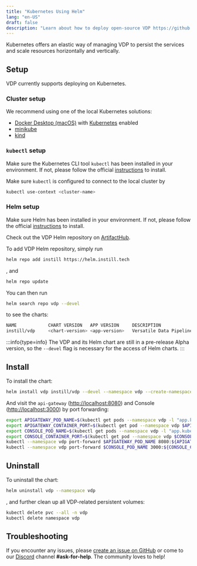 ```yaml
---
title: "Kubernetes Using Helm"
lang: "en-US"
draft: false
description: "Learn about how to deploy open-source VDP https://github.com/instill-ai/vdp in Kubernetes using Helm"
---
```


Kubernetes offers an elastic way of managing VDP to persist the services and scale resources horizontally and vertically.

## Setup

VDP currently supports deploying on Kubernetes.

### Cluster setup

We recommend using one of the local Kubernetes solutions:

- [Docker Desktop (macOS)](https://docs.docker.com/desktop/) with [Kubernetes](https://docs.docker.com/desktop/kubernetes) enabled
- [minikube](https://minikube.sigs.k8s.io/docs/start)
- [kind](https://kind.sigs.k8s.io)

### `kubectl` setup

Make sure the Kubernetes CLI tool `kubectl` has been installed in your environment.
If not, please follow the official [instructions](https://kubernetes.io/docs/tasks/tools/#kubectl) to install.

Make sure `kubectl` is configured to connect to the local cluster by

```bash
kubectl use-context <cluster-name>
```

### Helm setup

Make sure Helm has been installed in your environment. If not, please follow the official [instructions](https://helm.sh/docs/intro/install) to install.

Check out the VDP Helm repository on [ArtifactHub](https://artifacthub.io/packages/helm/instill/vdp).

To add VDP Helm repository, simply run

```bash
helm repo add instill https://helm.instill.tech
```

, and

```bash
helm repo update
```

You can then run

```bash
helm search repo vdp --devel
```

to see the charts:

```bash
NAME            CHART VERSION   APP VERSION     DESCRIPTION
instill/vdp     <chart-version> <app-version>   Versatile Data Pipeline (VDP) empowers the mode...
```

:::info{type=info}
The VDP and its Helm chart are still in a pre-release Alpha version, so the `--devel` flag is necessary for the access of Helm charts.
:::

## Install

To install the chart:

```bash
helm install vdp instill/vdp --devel --namespace vdp --create-namespace
```

And visit the `api-gateway` ([http://localhost:8080](http://localhost:8080)) and Console ([http://localhost:3000](http://localhost:3000)) by port forwarding:

```bash
export APIGATEWAY_POD_NAME=$(kubectl get pods --namespace vdp -l "app.kubernetes.io/component=api-gateway,app.kubernetes.io/instance=vdp" -o jsonpath="{.items[0].metadata.name}")
export APIGATEWAY_CONTAINER_PORT=$(kubectl get pod --namespace vdp $APIGATEWAY_POD_NAME -o jsonpath="{.spec.containers[0].ports[0].containerPort}")
export CONSOLE_POD_NAME=$(kubectl get pods --namespace vdp -l "app.kubernetes.io/component=console,app.kubernetes.io/instance=vdp" -o jsonpath="{.items[0].metadata.name}")
export CONSOLE_CONTAINER_PORT=$(kubectl get pod --namespace vdp $CONSOLE_POD_NAME -o jsonpath="{.spec.containers[0].ports[0].containerPort}")
kubectl --namespace vdp port-forward $APIGATEWAY_POD_NAME 8080:${APIGATEWAY_CONTAINER_PORT} &
kubectl --namespace vdp port-forward $CONSOLE_POD_NAME 3000:${CONSOLE_CONTAINER_PORT} &
```

## Uninstall

To uninstall the chart:

```bash
helm uninstall vdp --namespace vdp
```

, and further clean up all VDP-related persistent volumes:

```bash
kubectl delete pvc --all -n vdp
kubectl delete namespace vdp
```

## Troubleshooting

If you encounter any issues, please [create an issue on GitHub](https://github.com/instill-ai/vdp/issues)
or come to our [Discord](https://discord.gg/sevxWsqpGh) channel **#ask-for-help**. The community loves to help!
